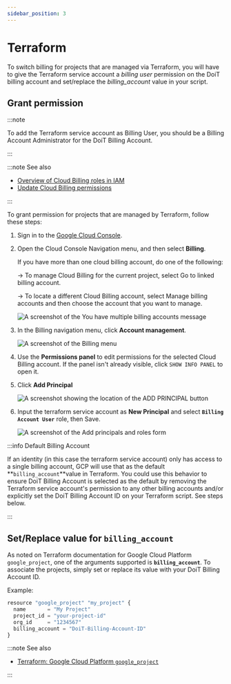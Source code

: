 ```yaml
---
sidebar_position: 3
---
```


# Terraform

To switch billing for projects that are managed via Terraform, you will have to give the Terraform service account a _billing user_ permission on the DoiT billing account and set/replace the _billing_account_ value in your script.

## Grant permission

:::note

To add the Terraform service account as Billing User, you should be a Billing Account Administrator for the DoiT Billing Account.

:::

:::note See also

- [Overview of Cloud Billing roles in IAM](https://cloud.google.com/billing/docs/how-to/billing-access#overview-of-cloud-billing-roles-in-cloud-iam)
- [Update Cloud Billing permissions](https://cloud.google.com/billing/docs/how-to/billing-access#update-cloud-billing-permissions)

:::

To grant permission for projects that are managed by Terraform, follow these steps:

1. Sign in to the [Google Cloud Console](https://console.cloud.google.com/?_ga=2.46935335.1241116962.1634885894-310662435.1627993656).

2. Open the Cloud Console Navigation menu, and then select **Billing**.

   If you have more than one cloud billing account, do one of the following:

   &rarr; To manage Cloud Billing for the current project, select Go to linked billing account.

   &rarr; To locate a different Cloud Billing account, select Manage billing accounts and then choose the account that you want to manage.

   ![A screenshot of the You have multiple billing accounts message](../../.gitbook/assets/gcp-you-have-multiple-billing-accounts.png)

3. In the Billing navigation menu, click **Account management**.

   ![A screenshot of the Billing menu](../../.gitbook/assets/gcp-terraform-billing-menu.png)

4. Use the **Permissions panel** to edit permissions for the selected Cloud Billing account. If the panel isn't already visible, click `SHOW INFO PANEL` to open it.

5. Click **Add Principal**

   ![A screenshot showing the location of the ADD PRINCIPAL button](../../.gitbook/assets/gcp-add-principal-button.png)

6. Input the terraform service account as **New Principal** and select **`Billing Account User`** role, then Save.

   ![A screenshot of the Add principals and roles form](../../.gitbook/assets/gcp-add-principals-and-roles-form.png)

:::info Default Billing Account

If an identity (in this case the terraform service account) only has access to a single billing account, GCP will use that as the default \*\*`billing_account`\*\*value in Terraform. You could use this behavior to ensure DoiT Billing Account is selected as the default by removing the Terraform service account's permission to any other billing accounts and/or explicitly set the DoiT Billing Account ID on your Terraform script. See steps below.

:::

## Set/Replace value for `billing_account`

As noted on Terraform documentation for Google Cloud Platform `google_project`, one of the arguments supported is **`billing_account`**. To associate the projects, simply set or replace its value with your DoiT Billing Account ID.

Example:

```javascript
resource "google_project" "my_project" {
  name       = "My Project"
  project_id = "your-project-id"
  org_id     = "1234567"
  billing_account = "DoiT-Billing-Account-ID"
}
```

:::note See also

- [Terraform: Google Cloud Platform `google_project`](https://registry.terraform.io/providers/hashicorp/google/latest/docs/resources/google_project#billing_account)

:::
